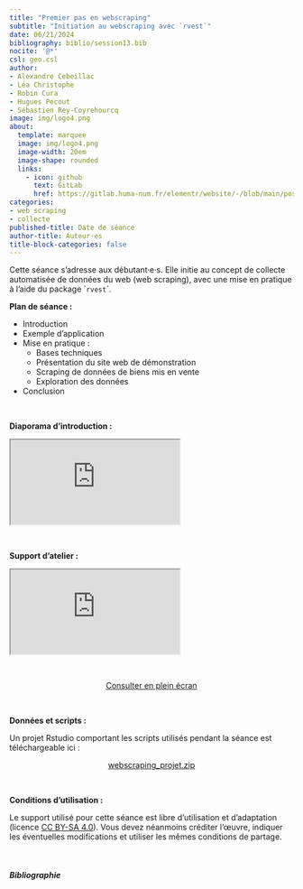 ```yaml
---
title: "Premier pas en webscraping"
subtitle: "Initiation au webscraping avec `rvest`"
date: 06/21/2024
bibliography: biblio/session13.bib
nocite: '@*'
csl: geo.csl
author: 
- Alexandre Cebeillac
- Léa Christophe
- Robin Cura
- Hugues Pecout
- Sébastien Rey-Coyrehourcq
image: img/logo4.png
about:
  template: marquee
  image: img/logo4.png
  image-width: 20em
  image-shape: rounded
  links:
    - icon: github
      text: GitLab
      href: https://gitlab.huma-num.fr/elementr/website/-/blob/main/posts/seance13_webscraping.qmd
categories: 
- web scraping
- collecte
published-title: Date de séance
author-title: Auteur·es
title-block-categories: false
---
```


Cette séance s'adresse aux débutant·e·s. Elle initie au concept de collecte automatisée de données du web (web scraping), avec une mise en pratique à l'aide du package \``rvest`\`.

**Plan de séance :**

-   Introduction
-   Exemple d'application
-   Mise en pratique :
    -   Bases techniques
    -   Présentation du site web de démonstration
    -   Scraping de données de biens mis en vente
    -   Exploration des données
-   Conclusion

\

**Diaporama d'introduction :**

<object class="slide" data="https://slides.com/sebastienreycoyrehourcq/element-r-webscraping-2024#/1" type="application/pdf">

<iframe src="https://slides.com/sebastienreycoyrehourcq/element-r-webscraping-2024#/1&amp;embedded=true">

</iframe>

</object>

\

**Support d'atelier :**

::: quartodoc
<iframe class="slide2" src="https://webscraping.gitpages.huma-num.fr/rzine_webscraping/#content">

</iframe>
:::

\

<center><a href="https://webscraping.gitpages.huma-num.fr/rzine_webscraping/#content" class="btn btn-outline-success" role="button" aria-disabled="true"><i class="bi bi-eye"></i> Consulter en plein écran</a></center>

\

**Données et scripts :**

Un projet Rstudio comportant les scripts utilisés pendant la séance est téléchargeable ici :

<center><a href="https://gitlab.huma-num.fr/elementr/website/-/raw/main/posts/data/webscraping_projet.zip?inline=false" class="btn btn-success" role="button" aria-disabled="true"><i class="bi bi-cloud-arrow-down"></i> webscraping_projet.zip</a></center>

\

**Conditions d'utilisation :**

Le support utilisé pour cette séance est libre d'utilisation et d'adaptation (licence [CC BY-SA 4.0](https://creativecommons.org/licenses/by-sa/4.0/deed.fr)). Vous devez néanmoins créditer l'œuvre, indiquer les éventuelles modifications et utiliser les mêmes conditions de partage.

\

##### Bibliographie

::: {#refs}
:::
